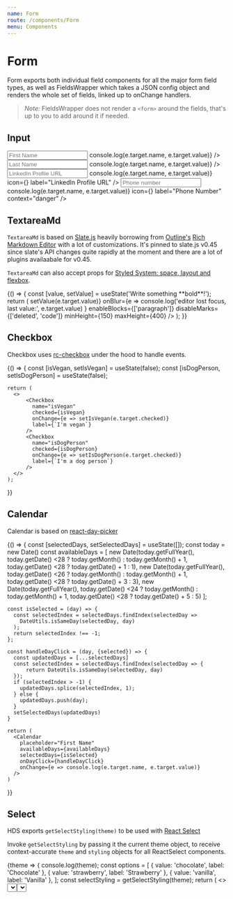 ```yaml
---
name: Form
route: /components/Form
menu: Components
---
```



# Form

Form exports both individual field components for all the major form field types,
as well as FieldsWrapper which takes a JSON config object and renders the whole set of fields, linked up to onChange handlers.

> _Note:_ FieldsWrapper does not render a `<form>` around the fields, that's up to you to add around it if needed.

## Input

<Props of={Input} />

<Playground>
  <Input
    name="first_name"
    label="Name"
    placeholder="First Name"
    onChange={e => console.log(e.target.name, e.target.value)}
  />
  <Input
    name="last_name"
    placeholder="Last Name"
    onChange={e => console.log(e.target.name, e.target.value)}
  />
  <Input
    name="linkedin"
    placeholder="LinkedIn Profile URL"
    onChange={e => console.log(e.target.name, e.target.value)}
    icon={<FiLinkedin />}
    label="LinkedIn Profile URL"
  />
  <Input
    name="phone"
    type="tel"
    placeholder="Phone number"
    onChange={e => console.log(e.target.name, e.target.value)}
    icon={<FiPhone />}
    label="Phone Number"
    context="danger"
  />
</Playground>

## TextareaMd

`TextareaMd` is based on [Slate.js](https://docs.slatejs.org) heavily borrowing from [Outline's](http://getoutline.com) [Rich Markdown Editor](https://github.com/outline/rich-markdown-editor) with a lot of customizations.
It's pinned to slate.js v0.45 since slate's API changes quite rapidly at the moment and there are a lot of plugins availaabale for v0.45.

<Props of={TextareaMd} />

`TextareaMd` can also accept props for [Styled System: space, layout and flexbox](https://styled-system.com/api).

<Playground>
  {() => {
    const [value, setValue] = useState('Write something **bold**!');
    return (
      <TextareaMd
        label="Write something exciting"
        initialValue={value}
        onChange={e => setValue(e.target.value)}
        onBlur={e =>
          console.log('editor lost focus, last value:', e.target.value)
        }
        enableBlocks={['paragraph']}
        disableMarks={['deleted', 'code']}
        minHeight={150}
        maxHeight={400}
      />
    );
  }}
</Playground>

## Checkbox

Checkbox uses [rc-checkbox](https://github.com/react-component/checkbox) under the hood to handle events.

<Props of={Checkbox} />

<Playground>
  {() => {
    const [isVegan, setIsVegan] = useState(false);
    const [isDogPerson, setIsDogPerson] = useState(false);

    return (
      <>
          <Checkbox
            name="isVegan"
            checked={isVegan}
            onChange={e => setIsVegan(e.target.checked)}
            label={`I'm vegan`}
          />
          <Checkbox
            name="isDogPerson"
            checked={isDogPerson}
            onChange={e => setIsDogPerson(e.target.checked)}
            label={`I'm a dog person`}
          />
      </>
    );

}}

</Playground>

## Calendar

Calendar is based on [react-day-picker](http://react-day-picker.js.org/)

<Props of={Calendar} />

<Playground>
  {() => {
    const [selectedDays, setSelectedDays] = useState([]);
    const today = new Date()
    const availableDays = [
      new Date(today.getFullYear(), today.getDate() <28 ? today.getMonth() : today.getMonth() + 1, today.getDate() <28 ? today.getDate() + 1 : 1),
      new Date(today.getFullYear(), today.getDate() <26 ? today.getMonth() : today.getMonth() + 1, today.getDate() <28 ? today.getDate() + 3 : 3),
      new Date(today.getFullYear(), today.getDate() <24 ? today.getMonth() : today.getMonth() + 1, today.getDate() <28 ? today.getDate() + 5 : 5)
    ];

    const isSelected = (day) => {
      const selectedIndex = selectedDays.findIndex(selectedDay =>
        DateUtils.isSameDay(selectedDay, day)
      );
      return selectedIndex !== -1;
    };

    const handleDayClick = (day, {selected}) => {
      const updatedDays = [...selectedDays]
      const selectedIndex = selectedDays.findIndex(selectedDay => {
          return DateUtils.isSameDay(selectedDay, day)
      });
      if (selectedIndex > -1) {
        updatedDays.splice(selectedIndex, 1);
      } else {
        updatedDays.push(day);
      }
      setSelectedDays(updatedDays)
    }

    return (
      <Calendar
        placeholder="First Name"
        availableDays={availableDays}
        selectedDays={isSelected}
        onDayClick={handleDayClick}
        onChange={e => console.log(e.target.name, e.target.value)}
      />
    )

}}

</Playground>

## Select

HDS exports `getSelectStyling(theme)` to be used with [React Select](https://react-select.com)

Invoke `getSelectStyling` by passing it the current theme object, to receive context-accurate `theme` and `styling` objects for all ReactSelect components.

<Playground>
  <ThemeConsumer>
    {theme => {
      console.log(theme);
      const options = [
        { value: 'chocolate', label: 'Chocolate' },
        { value: 'strawberry', label: 'Strawberry' },
        { value: 'vanilla', label: 'Vanilla' },
      ];
      const selectStyling = getSelectStyling(theme);
      return (
        <>
          <Select options={options} {...selectStyling} />
          <Box padding="small" />
          <Select
            defaultValue={[options[2], options[3]]}
            isMulti
            name="food"
            options={options}
            {...selectStyling}
          />
        </>
      );
    }}
  </ThemeConsumer>
</Playground>

## Errors

<Props of={Errors} />
Props table might not render due to a [bug in docz](https://github.com/pedronauck/docz/issues/777)

<Playground>
  <Errors
    errors={[
      { msg: 'Custom errors from the backend' },
      new Error('And standard errors are supported'),
    ]}
  />
</Playground>

## Fields

<Props of={Fields} />

To render a complete form (without the form tag) use the `Fields` component.

Provide a config in object format like this:

```
fields = [
    {
      name: 'name',
      type: 'group',
      list: [
        {
          name: 'first_name',
          type: 'text',
          label: 'First Name',
          renderWidth: 'full',
        },
        {
          name: 'last_name',
          type: 'time',
          label: 'Last Name',
          renderWidth: 'full',
        },
      ],
    },
    {
      name: 'linkedin',
      type: 'text',
      label: 'LinkedIn Profile URL',
      icon: <FiLinkedin />
    },
    {
      name: 'pitch',
      type: 'textarea',
      title:
        'Pitch me baby, one more time! You got 30 seconds or 100 words. Go.',
      label: 'Your Pitch',
      required: true
    },
    {
      name: 'ready',
      type: 'checkbox',
      label: `I'm ready`,
    },
    {
      name: 'favourite_icecream',
      type: 'select',
      label:
        `What's your favourite ice cream flavour?`,
      options: [
        { value: 'chocolate', label: 'Chocolate' },
        { value: 'strawberry', label: 'Strawberry' },
        { value: 'vanilla', label: 'Vanilla' },
      ]
    },
  ]
```

Field objects need to have a key `type` with one of the following values:

- `textarea` - renders a TextareaMd
- `creatable-select` - renders a [react-select Creatable](https://react-select.com/creatable) with HDS styling
- `select` or `multi-select` - renders a [react-select Select](https://react-select.com/home) with HDS styling (and `isMulti` prop)
- `async-select` - renders a [react-select Async](https://react-select.com/async) with HDS styling
- `group` - renderes adjecent fields, use the same field type for best layout, pass in grouped children fields in `list` key.
- any other type renders an [Input](#input) field and passes on the type as a prop
- **deprecated** `inline-submit` - renders an input field with an adjecent Seumut button (used in chat only, doesn't work well in conjuction with other fields.)

<Playground>
  {() => {
    const fieldsConfig = [
      {
        name: 'name',
        type: 'group',
        list: [
          {
            name: 'first_name',
            type: 'text',
            title: 'First Name',
            label: 'First Name',
            required: true,
            renderWidth: 'full',
          },
          {
            name: 'last_name',
            type: 'text',
            title: 'Last Name',
            label: 'Last Name',
            required: true,
            renderWidth: 'full',
          },
        ],
      },
      {
        name: 'linkedin',
        type: 'text',
        label: 'LinkedIn Profile URL',
        icon: <FiLinkedin />
      },
      {
        name: 'pitch',
        type: 'textarea',
        title:
          'Pitch me baby, one more time! You got 30 seconds or 100 words. Go.',
        label: 'Your Pitch',
        required: true
      },
      {
        name: 'ready',
        type: 'checkbox',
        label: `I'm ready`,
      },
      {
        name: 'favourite_icecream',
        type: 'select',
        label:
          `What's your favourite ice cream flavour?`,
        options: [
          { value: 'chocolate', label: 'Chocolate' },
          { value: 'strawberry', label: 'Strawberry' },
          { value: 'vanilla', label: 'Vanilla' },
        ]
      },
      {
        name: 'message',
        type: 'inline-submit',
        placeholder: 'Type your message...',
        title: 'Chat with your host:',
        label: 'Message',
        submitText: 'Send',
      }
    ];

    const [formData, setFormData] = useState({});

    const handleChange = (fieldName, event) => {
      if (event && typeof event.preventDefault === 'function') {
        event.preventDefault();
      }

      if (event && event.target) {
        let newFormData = {
          ...formData,
          [fieldName]: event.target.value || event.target.checked
        }
        setFormData(newFormData)
      }
    }

    const fieldsWithData = fieldsConfig.map((field) => {
        if (field.type === 'group') {
          let fieldsWithValue = { ...field };
          if (fieldsWithValue.list) {
            fieldsWithValue.list = fieldsWithValue.list.map((groupField) => {
              return { ...groupField, value: formData[groupField.name] };
            });
          }
          return fieldsWithValue;
        } else if(field.type === 'checkbox') {
          return { ...field, checked: formData[field.name] || false };
        } else {
          return { ...field, value: formData[field.name] };
        }
      });

    return (
      <Fields fields={fieldsWithData} onChange={handleChange} />
    );

}}

</Playground>

## Sortable Drag&Drop Fields

<Props of={FieldsSortable} />

`FieldsSortable` behaves just like `Fields` with the only difference that it doesn't support grouped fields. It adds drag handles to each field and allows them to be ordered.

The drag and drop functionality is added by [react beautiful dnd](https://github.com/atlassian/react-beautiful-dnd), but `FieldsSortable` doesn't expose it's API, it'll take care of sorting the fields array and passes the sorted array back when it calls `onSort`.

<Playground>
  {() => {
    const [fieldsConfig, setFieldsConfig] = useState([
      {
        name: 'thing1',
        type: 'text',
        label: 'First thing',
      },
      {
        name: 'thing2',
        type: 'text',
        label: 'Second thing',
      },
      {
        name: 'thing3',
        type: 'text',
        label: 'Third thing',
      },
      {
        name: 'thing4',
        type: 'text',
        label: 'Fourth thing',
      },
    ]);

    const [formData, setFormData] = useState({});

    const handleChange = (fieldName, event) => {
      if (event && typeof event.preventDefault === 'function') {
        event.preventDefault();
      }

      if (event && event.target && event.target.value) {
        newFormData = {
          ...formData,
          [fieldName]: event.target.value || event.target.checked
        }
      }

      setFormData(newFormData)
    }

    const handleSort = (newFieldsConfig) => {
      console.log(newFieldsConfig)

      setFieldsConfig(newFieldsConfig)
    }

    const fieldsWithData = fieldsConfig.map((field) => {
        return field.type === 'checkbox'
         ? { ...field, checked: formData[field.name] }
         : { ...field, value: formData[field.name] };
      });

    return (
      <FieldsSortable fields={fieldsWithData} onChange={handleChange} onSort={handleSort}/>
    );

}}

</Playground>
